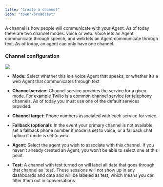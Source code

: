 ```yaml
---
title: "Create a channel"
icon: "tower-broadcast"
---
```


A channel is how people will communicate with your Agent. As of today there are two channel modes: voice or web. Voice lets an Agent communicate through speech, and web lets an Agent communicate through text. As of today, an agent can only have one channel. 

### Channel configuration

![](/images/create_channel.jpg)

* **Mode:** Select whether this is a voice Agent that speaks, or whether it’s a web Agent that communicates through text

* **Channel service:** Channel service provides the service for a given mode. For example Twilio is a common channel service for telephony channels. As of today you must use one of the default services provided. 

* **Channel target:** Phone numbers associated with each service for voice. 

* **Fallback (optional):** In the event your primary channel is not available, set a fallback phone number if mode is set to voice, or a fallback chat option if mode is set to web 

* **Agent:** Select the agent you wish to associate with this channel. If you haven’t already created an Agent, you won’t be able to select one at this point. 

* **Test:** A channel with test turned on will label all data that goes through that channel as 'test'. These sessions will not show up in any dashboards and data and will be labeled as test, which means you can filter them out in conversations&#x20;